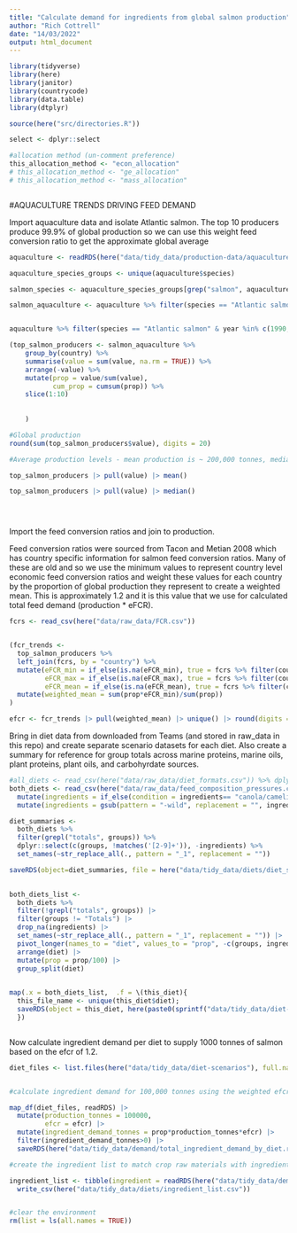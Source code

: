 ```yaml
---
title: "Calculate demand for ingredients from global salmon production"
author: "Rich Cottrell"
date: "14/03/2022"
output: html_document
---
```



```r
library(tidyverse)
library(here)
library(janitor)
library(countrycode)
library(data.table)
library(dtplyr)

source(here("src/directories.R"))

select <- dplyr::select

#allocation method (un-comment preference)
this_allocation_method <- "econ_allocation"
# this_allocation_method <- "ge_allocation"
# this_allocation_method <- "mass_allocation"



```


#AQUACULTURE TRENDS DRIVING FEED DEMAND

Import aquaculture data and isolate Atlantic salmon. The top 10 producers produce 99.9% of global production so we can use this weight feed conversion ratio to get the approximate global average
```r

aquaculture <- readRDS(here("data/tidy_data/production-data/aquaculture_production_tidy.rds"))

aquaculture_species_groups <- unique(aquaculture$species)

salmon_species <- aquaculture_species_groups[grep("salmon", aquaculture_species_groups)]

salmon_aquaculture <- aquaculture %>% filter(species == "Atlantic salmon" & year %in% c(2019)) 


aquaculture %>% filter(species == "Atlantic salmon" & year %in% c(1990, 2019)) |> group_by(year) |> summarise(sum = sum(value))

(top_salmon_producers <- salmon_aquaculture %>% 
    group_by(country) %>% 
    summarise(value = sum(value, na.rm = TRUE)) %>% 
    arrange(-value) %>% 
    mutate(prop = value/sum(value),
           cum_prop = cumsum(prop)) %>% 
    slice(1:10)
    
    
    )

#Global production
round(sum(top_salmon_producers$value), digits = 20)

#Average production levels - mean production is ~ 200,000 tonnes, median is 75,000.

top_salmon_producers |> pull(value) |> mean()

top_salmon_producers |> pull(value) |> median()





```

Import the feed conversion ratios and join to production. 

Feed conversion ratios were sourced from Tacon and Metian 2008 which has country specific information for salmon feed conversion ratios. Many of these are old and so we use the minimum values to represent country level economic feed conversion ratios and weight these values for each country by the proportion of global production they represent to create a weighted mean. This is approximately 1.2 and it is this value that we use for calculated total feed demand (production * eFCR).
```r

fcrs <- read_csv(here("data/raw_data/FCR.csv"))


(fcr_trends <- 
  top_salmon_producers %>% 
  left_join(fcrs, by = "country") %>% 
  mutate(eFCR_min = if_else(is.na(eFCR_min), true = fcrs %>% filter(country=="Globe") %>% pull(eFCR_mean), false = eFCR_min),
         eFCR_max = if_else(is.na(eFCR_max), true = fcrs %>% filter(country=="Globe") %>% pull(eFCR_mean), false = eFCR_max),
         eFCR_mean = if_else(is.na(eFCR_mean), true = fcrs %>% filter(country=="Globe") %>% pull(eFCR_mean), false = eFCR_mean)) |> 
  mutate(weighted_mean = sum(prop*eFCR_min)/sum(prop))
)

efcr <- fcr_trends |> pull(weighted_mean) |> unique() |> round(digits = 1)

```


Bring in diet data from downloaded from Teams (and stored in raw_data in this repo) and create separate scenario datasets for each diet. Also create a summary for reference for group totals across marine proteins, marine oils, plant proteins, plant oils, and carbohyrdate sources.

```r

#all_diets <- read_csv(here("data/raw_data/diet_formats.csv")) %>% dplyr::select(-Sources)
both_diets <- read_csv(here("data/raw_data/feed_composition_pressures.csv")) |> select(-X5) |> 
  mutate(ingredients = if_else(condition = ingredients== "canola/camelina oil", true = "canola oil", false = ingredients)) |> 
  mutate(ingredients = gsub(pattern = "-wild", replacement = "", ingredients))

diet_summaries <- 
  both_diets %>% 
  filter(grepl("totals", groups)) %>% 
  dplyr::select(c(groups, !matches('[2-9]+')), -ingredients) %>% 
  set_names(~str_replace_all(., pattern = "_1", replacement = ""))

saveRDS(object=diet_summaries, file = here("data/tidy_data/diets/diet_summaries.rds"))
  

both_diets_list <- 
  both_diets %>% 
  filter(!grepl("totals", groups)) |> 
  filter(groups != "Totals") |>  
  drop_na(ingredients) |> 
  set_names(~str_replace_all(., pattern = "_1", replacement = "")) |> 
  pivot_longer(names_to = "diet", values_to = "prop", -c(groups, ingredients)) |> 
  arrange(diet) |>  
  mutate(prop = prop/100) |> 
  group_split(diet)
   

map(.x = both_diets_list,  .f = \(this_diet){ 
  this_file_name <- unique(this_diet$diet); 
  saveRDS(object = this_diet, here(paste0(sprintf("data/tidy_data/diet-scenarios/%s", this_file_name), ".rds")))
  })



```

Now calculate ingredient demand per diet to supply 1000 tonnes of salmon based on the efcr of 1.2.

```r
diet_files <- list.files(here("data/tidy_data/diet-scenarios"), full.names = TRUE)


#calculate ingredient demand for 100,000 tonnes using the weighted efcr

map_df(diet_files, readRDS) |> 
  mutate(production_tonnes = 100000, 
         efcr = efcr) |> 
  mutate(ingredient_demand_tonnes = prop*production_tonnes*efcr) |> 
  filter(ingredient_demand_tonnes>0) |> 
  saveRDS(here("data/tidy_data/demand/total_ingredient_demand_by_diet.rds"))


```



```r

#create the ingredient list to match crop raw materials with ingredients

ingredient_list <- tibble(ingredient = readRDS(here("data/tidy_data/demand/total_ingredient_demand_by_diet.rds")) |> pull(ingredients) |> unique()) |> 
  write_csv(here("data/tidy_data/diets/ingredient_list.csv"))


#clear the environment
rm(list = ls(all.names = TRUE))
```



